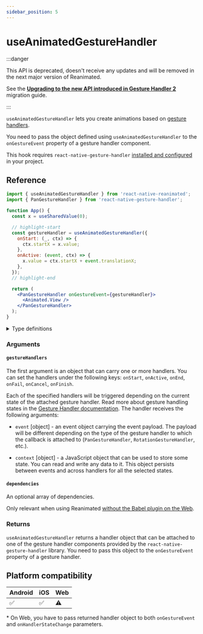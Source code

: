 ```yaml
---
sidebar_position: 5
---
```


# useAnimatedGestureHandler

:::danger

This API is deprecated, doesn't receive any updates and will be removed in the next major version of Reanimated.

See the [**Upgrading to the new API introduced in Gesture Handler 2**](https://docs.swmansion.com/react-native-gesture-handler/docs/guides/upgrading-to-2#upgrading-to-the-new-api) migration guide.

:::

`useAnimatedGestureHandler` lets you create animations based on [gesture handlers](https://docs.swmansion.com/react-native-gesture-handler/docs/category/gesture-handlers-legacy).

You need to pass the object defined using `useAnimatedGestureHandler` to the `onGestureEvent` property of a gesture handler component.

This hook requires `react-native-gesture-handler` [installed and configured](https://docs.swmansion.com/react-native-gesture-handler/docs/#installation) in your project.

## Reference

```jsx
import { useAnimatedGestureHandler } from 'react-native-reanimated';
import { PanGestureHandler } from 'react-native-gesture-handler';

function App() {
  const x = useSharedValue(0);

  // highlight-start
  const gestureHandler = useAnimatedGestureHandler({
    onStart: (_, ctx) => {
      ctx.startX = x.value;
    },
    onActive: (event, ctx) => {
      x.value = ctx.startX + event.translationX;
    },
  });
  // highlight-end

  return (
    <PanGestureHandler onGestureEvent={gestureHandler}>
      <Animated.View />
    </PanGestureHandler>
  );
}
```

<details>
<summary>Type definitions</summary>

```typescript
interface GestureHandlers<
  Event extends NativeEventWrapper<PropsUsedInUseAnimatedGestureHandler>,
  Context extends Record<string, unknown>
> {
  [key: string]: GestureHandler<Event, Context> | undefined;
  onStart?: GestureHandler<Event, Context>;
  onActive?: GestureHandler<Event, Context>;
  onEnd?: GestureHandler<Event, Context>;
  onFail?: GestureHandler<Event, Context>;
  onCancel?: GestureHandler<Event, Context>;
  onFinish?: GestureHandler<Event, Context>;
}

// highlight-start
function useAnimatedGestureHandler<
  Event extends NativeEventWrapper<PropsUsedInUseAnimatedGestureHandler> = DefaultEvent,
  Context extends Record<string, unknown> = Record<string, unknown>
>(handlers: GestureHandlers<Event, Context>, dependencies?: DependencyList);
// highlight-end
```

</details>

### Arguments

#### `gestureHandlers`

The first argument is an object that can carry one or more handlers.
You can set the handlers under the following keys: `onStart`, `onActive`, `onEnd`, `onFail`, `onCancel`, `onFinish`.

Each of the specified handlers will be triggered depending on the current state of the attached gesture handler.
Read more about gesture handling states in the [Gesture Handler documentation](https://docs.swmansion.com/react-native-gesture-handler/docs/under-the-hood/state).
The handler receives the following arguments:

- `event` [object] - an event object carrying the event payload.
  The payload will be different depending on the type of the gesture handler to which the callback is attached to (`PanGestureHandler`, `RotationGestureHandler`, etc.).

- `context` [object] - a JavaScript object that can be used to store some state. You can read and write any data to it. This object persists between events and across handlers for all the selected states.

#### `dependencies` <Optional/>

An optional array of dependencies.

Only relevant when using Reanimated [without the Babel plugin on the Web](https://docs.swmansion.com/react-native-reanimated/docs/guides/web-support#web-without-the-babel-plugin).

### Returns

`useAnimatedGestureHandler` returns a handler object that can be attached to one of the gesture handler components provided by the `react-native-gesture-handler` library.
You need to pass this object to the `onGestureEvent` property of a gesture handler.

## Platform compatibility

<div className="platform-compatibility">

| Android | iOS | Web |
| ------- | --- | --- |
| ✅      | ✅  | ⚠️  |

</div>

\* On Web, you have to pass returned handler object to both `onGestureEvent` and `onHandlerStateChange` parameters.
